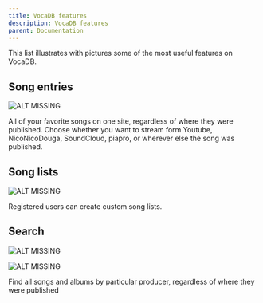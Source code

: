 ---
title: VocaDB features
description: VocaDB features
parent: Documentation
---

This list illustrates with pictures some of the most useful features on VocaDB.

## Song entries
![ALT MISSING](public/images/vocadb_features/multi-source.png)

All of your favorite songs on one site, regardless of where they were published. Choose whether you want to stream form Youtube, NicoNicoDouga, SoundCloud, piapro, or wherever else the song was published.

## Song lists
![ALT MISSING](public/images/vocadb_features/songlist.png)

Registered users can create custom song lists.

## Search
![ALT MISSING](public/images/vocadb_features/songs-by-artist.png)

![ALT MISSING](public/images/vocadb_features/albums-by-artist.png)

Find all songs and albums by particular producer, regardless of where they were published